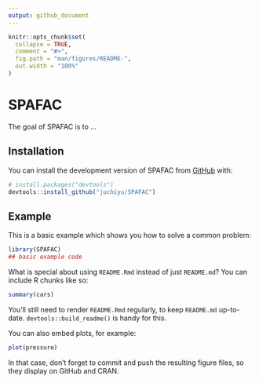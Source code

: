 ```yaml
---
output: github_document
---
```


<!-- README.md is generated from README.Rmd. Please edit that file -->

```r
knitr::opts_chunk$set(
  collapse = TRUE,
  comment = "#>",
  fig.path = "man/figures/README-",
  out.width = "100%"
)
```

# SPAFAC

<!-- badges: start -->
<!-- badges: end -->

The goal of SPAFAC is to ...

## Installation

You can install the development version of SPAFAC from [GitHub](https://github.com/) with:

``` r
# install.packages("devtools")
devtools::install_github("juchiyu/SPAFAC")
```

## Example

This is a basic example which shows you how to solve a common problem:

```r
library(SPAFAC)
## basic example code
```

What is special about using `README.Rmd` instead of just `README.md`? You can include R chunks like so:

```r
summary(cars)
```

You'll still need to render `README.Rmd` regularly, to keep `README.md` up-to-date. `devtools::build_readme()` is handy for this.

You can also embed plots, for example:

```r
plot(pressure)
```

In that case, don't forget to commit and push the resulting figure files, so they display on GitHub and CRAN.
